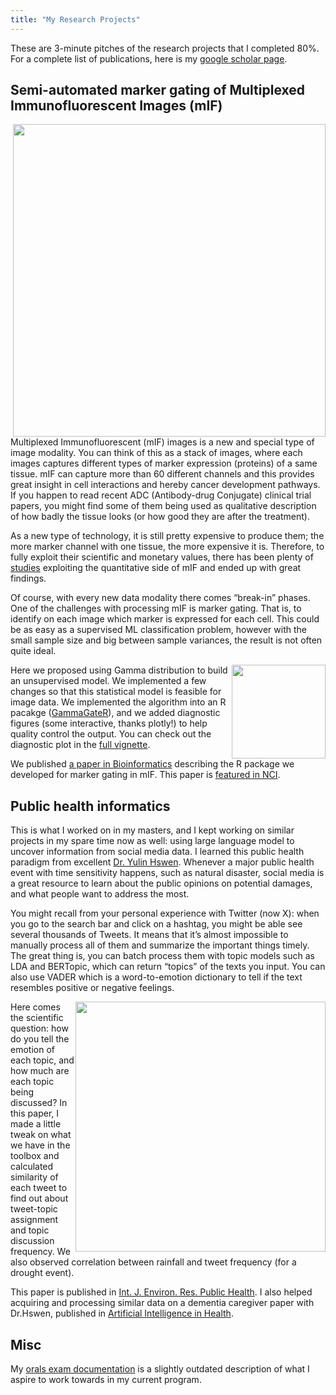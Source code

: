 ```yaml
---
title: "My Research Projects"
---
```


These are 3-minute pitches of the research projects that I completed 80%. For a complete list of publications, here is my [google scholar page](https://scholar.google.com/citations?user=z2nLKgQAAAAJ&hl=en&oi=ao).

## Semi-automated marker gating of Multiplexed Immunofluorescent Images (mIF)

![](docs/figure4.jpg){style="float: right;" fig-alt="Hex logo that says \"GammaGateR\"" fig-align="right" width="500"}

Multiplexed Immunofluorescent (mIF) images is a new and special type of image modality. You can think of this as a stack of images, where each images captures different types of marker expression (proteins) of a same tissue. mIF can capture more than 60 different channels and this provides great insight in cell interactions and hereby cancer development pathways. If you happen to read recent ADC (Antibody-drug Conjugate) clinical trial papers, you might find some of them being used as qualitative description of how badly the tissue looks (or how good they are after the treatment).

As a new type of technology, it is still pretty expensive to produce them; the more marker channel with one tissue, the more expensive it is. Therefore, to fully exploit their scientific and monetary values, there has been plenty of [studies](https://kenlaulab.org/) exploiting the quantitative side of mIF and ended up with great findings.  

Of course, with every new data modality there comes "break-in" phases. One of the challenges with processing mIF is marker gating. That is, to identify on each image which marker is expressed for each cell. This could be as easy as a supervised ML classification problem, however with the small sample size and big between sample variances, the result is not often quite ideal.

![](docs/logoGammaGateR.png){style="float: right;" fig-alt="Hex logo that says \"GammaGateR\"" fig-align="right" width="150"}
Here we proposed using Gamma distribution to build an unsupervised model. We implemented a few changes so that this statistical model is feasible for image data. We implemented the algorithm into an R pacakge ([GammaGateR](https://github.com/JiangmeiRubyXiong/GammaGateR)), and we added diagnostic figures (some interactive, thanks plotly!) to help quality control the output. You can check out the diagnostic plot in the [full vignette](https://statimagcoll.github.io/GammaGateR#diagnostic-plots).

We published [a paper in Bioinformatics](https://doi.org/10.1093/bioinformatics/btae356) describing the R package we developed for marker gating in mIF. This paper is [featured in NCI](https://datascience.cancer.gov/news-events/news/gammagater-helps-decipher-imaging-data).


## Public health informatics

This is what I worked on in my masters, and I kept working on similar projects in my spare time now as well: using large language model to uncover information from social media data. I learned this public health paradigm from excellent [Dr. Yulin Hswen](https://hswen.ucsf.edu/). Whenever a major public health event with time sensitivity happens, such as natural disaster, social media is a great resource to learn about the public opinions on potential damages, and what people want to address the most. 

You might recall from your personal experience with Twitter (now X): when you go to the search bar and click on a hashtag, you might be able see several thousands of Tweets. It means that it's almost impossible to manually process all of them and summarize the important things timely. The great thing is, you can batch process them with topic models such as LDA and BERTopic, which can return "topics" of the texts you input. You can also use VADER which is a word-to-emotion dictionary to tell if the text resembles positive or negative feelings.

![](docs/rain.png){style="float: right;" fig-alt="Hex logo that says \"rainfall\"" fig-align="right" width="400"}
Here comes the scientific question: how do you tell the emotion of each topic, and how much are each topic being discussed? In this paper, I made a little tweak on what we have in the toolbox and calculated similarity of each tweet to find out about tweet-topic assignment and topic discussion frequency. We also observed correlation between rainfall and tweet frequency (for a drought event).

This paper is published in [Int. J. Environ. Res. Public Health](https://doi.org/10.3390/ijerph17145077). I also helped acquiring and processing similar data on a dementia caregiver paper with Dr.Hswen, published in [Artificial Intelligence in Health](https://doi.org/10.36922/aih.3075).

## Misc

My [orals exam documentation](https://jiangmeirubyxiong.github.io/OralsExam/) is a slightly outdated description of what I aspire to work towards in my current program.